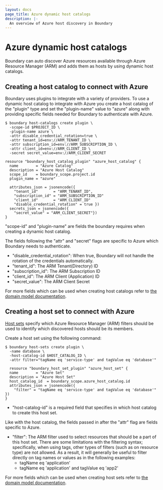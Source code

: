 ```yaml
---
layout: docs
page_title: Azure dynamic host catalogs
description: |-
  An overview of Azure host discovery in Boundary
---
```

# Azure dynamic host catalogs
Boundary can auto discover Azure resources available through Azure Resource
Manager (ARM) and adds them as hosts by using dynamic host catalogs.

## Creating a host catalog to connect with Azure
Boundary uses plugins to integrate with a variety of providers.   To use a
dynamic host catalog to integrate with Azure you create a host catalog of the
"plugin" type and set the "plugin-name" value to "azure" along with providing
specific fields needed for Boundary to authenticate with Azure.

<Tabs>
<Tab heading="CLI">

```shell-session
$ boundary host-catalogs create plugin \
  -scope-id $PROJECT_ID \
  -plugin-name azure \
  -attr disable_credential_rotation=true \
  -attr tenant_id=env://ARM_TENANT_ID \
  -attr subscription_id=env://ARM_SUBSCRIPTION_ID \
  -attr client_id=env://ARM_CLIENT_ID \
  -secret secret_value=env://ARM_CLIENT_SECRET
```

</Tab>
<Tab heading="Terraform">

```hcl
resource "boundary_host_catalog_plugin" "azure_host_catalog" {
  name        = "Azure Catalog"
  description = "Azure Host Catalog"
  scope_id    = boundary_scope.project.id
  plugin_name = "azure"

  attributes_json = jsonencode({
    "tenant_id"       = "ARM_TENANT_ID",
    "subscription_id" = "ARM_SUBSCRIPTION_ID"
    "client_id"       = "ARM_CLIENT_ID"
    "disable_credential_rotation" = true })
  secrets_json = jsonencode({
    "secret_value" = "ARM_CLIENT_SECRET"})
}
```

</Tab>
</Tabs>

"scope-id" and "plugin-name" are fields the boundary requires when creating a
dynamic host catalog.

The fields following the "attr" and "secret" flags are specific to Azure which
Boundary needs to authenticate.

- "disable_credential_rotation": When true, Boundary will not handle the
  rotation of the credentials automatically.
- "tenant_id": The ARM Tenant(Directory) ID
- "subscription_id": The ARM Subscription ID
- "client_id": The ARM Client (Application) ID
- "secret_value": The ARM Client Secret

For more fields which can be used when creating host catalogs refer to
[the domain model documentation](/boundary/docs/concepts/domain-model/host-catalogs).

## Creating a host set to connect with Azure
[Host sets](/boundary/docs/concepts/domain-model/host-sets) specify which Azure
Resource Manager (ARM) filters should be used to identify which discovered
hosts should be its members.

Create a host set using the following command:



<Tabs>
<Tab heading="CLI" group="cli">

```shell-session
$ boundary host-sets create plugin \
  -name database \
  -host-catalog-id $HOST_CATALOG_ID \
  -attr filter="tagName eq 'service-type' and tagValue eq 'database'"
```

</Tab>
<Tab heading="Terraform" group="terraform">

```hcl
  resource "boundary_host_set_plugin" "azure_host_set" {
  name        = "Azure Set"
  description = "Azure Host Set"
  host_catalog_id  = boundary_scope.azure_host_catalog.id
  attributes_json = jsonencode({
    "filter" = "tagName eq 'service-type' and tagValue eq 'database'" })
}
```

</Tab>
</Tabs>

- "host-catalog-id" is a required field that specifies in which host catalog to
  create this host set.

Like with the host catalog, the fields passed in after the "attr" flag are
fields specific to Azure.

- "filter": The ARM filter used to select resources that should be a part of
  this host set.  There are some limitations with the filtering syntax;
  specifically, when using tags, other types of filters (such as on resource
  type) are not allowed. As a result, it will generally be useful to filter
  directly on tag names or values as in the following examples:
    - tagName eq 'application'
    - tagName eq 'application' and tagValue eq 'app2'

For more fields which can be used when creating host sets refer to
[the domain model documentation](/boundary/docs/concepts/domain-model/host-sets).
